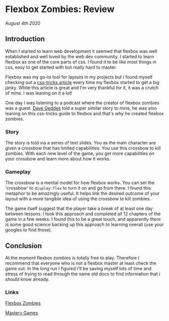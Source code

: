 # Flexbox Zombies: Review

_August 4th 2020_

## Introduction

When I started to learn web development it seemed that flexbox was
well established and well loved by the web dev community. I started to
learn flexbox as one of the core parts of css. I found it to be like
most things in css, easy to get started with but really hard to
master.

Flexbox was my go-to tool for layouts in my projects but I found
myself checking out a
[css-tricks article](https://css-tricks.com/snippets/css/a-guide-to-flexbox/#flexbox-background)
every time my flexbox started to get a big janky. While this article
is great and I'm very thankful for it, it was a crutch of mine. I was
leaning on it a lot!

One day I was listening to a podcast where the creator of flexbox
zombies was a guest. [Dave Geddes](https://twitter.com/geddski) told a
super similar story to mine, he was also leaning on this css-tricks
guide to flexbox and that's why he created flexbox zombies.

### Story

The story is told via a series of text slides. You as the main
character are given a crossbow that has limited capabilities. You use
this crossbow to kill zombies. With each new level of the game, you
get more capabilities on your crossbow and learn more about how it
works.

### Gameplay

The crossbow is a mental model for how flexbox works. You can set the
'crossbow' to `display:flex` to turn it on and go from there. I found
this metaphor to be amazingly useful. It helps link the desired
outcome of your layout with a more tangible idea of using the crossbow
to kill zombies.

The game itself suggest that the player take a break of at least one
day between lessons. I took this approach and completed all 12
chapters of the game in a few weeks. I found this to be a great touch,
and apparently there is some good science backing up this approach to
learning overall (use your googles to find those).

## Conclusion

At the moment flexbox zombies is totally free to play. Therefore I
recommend that everyone who is not a flexbox master at least check the
game out. In the long run I figured I'll be saving myself lots of time
and stress of trying to read through the same old docs to find
information that i _should_ know already.

### Links

[Flexbox Zombies](https://flexboxzombies.com/p/flexbox-zombies)

[Mastery Games](https://mastery.games/)
